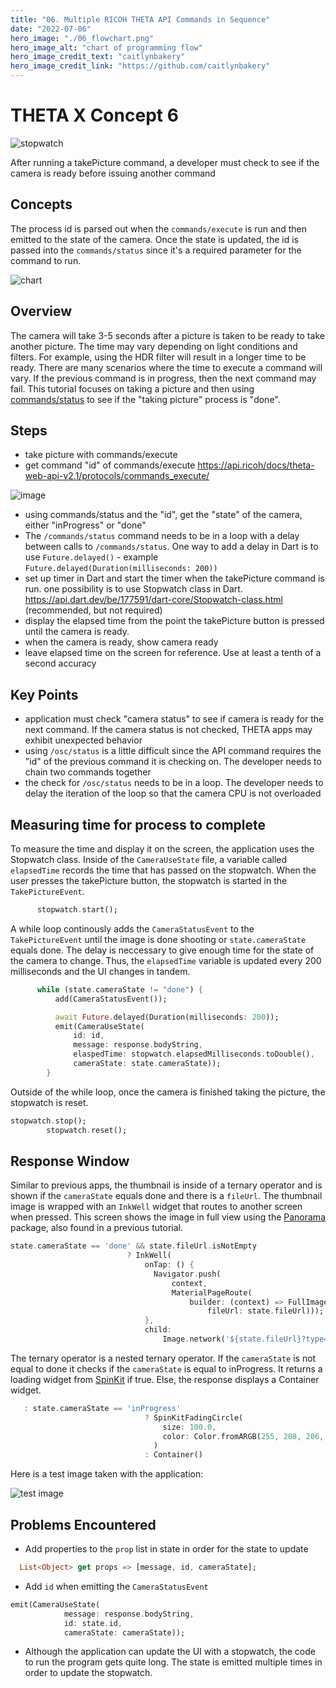 ```yaml
---
title: "06. Multiple RICOH THETA API Commands in Sequence"
date: "2022-07-06"
hero_image: "./06_flowchart.png"
hero_image_alt: "chart of programming flow"
hero_image_credit_text: "caitlynbakery"
hero_image_credit_link: "https://github.com/caitlynbakery"
---
```


# THETA X Concept 6

![stopwatch](stopwatch.png)

After running a takePicture command, a developer must check to see if the camera is ready before issuing another command

## Concepts

The process id is parsed out when the `commands/execute` is run and then emitted to the state of the camera. Once the state is updated, the id is passed into the `commands/status` since it's a required parameter for the command to run. 

![chart](flowchart.png)

## Overview

The camera will take 3-5 seconds after a picture is taken to be ready to take another picture.  The time may vary depending on light conditions and filters.  For example, using the HDR filter will result in a longer time to be ready.  There are many scenarios where the time to execute a command will vary. If the previous command is in progress, then the next command may fail. This tutorial focuses on taking a picture and then using [commands/status](https://api.ricoh/docs/theta-web-api-v2.1/protocols/commands_status/) to see if the "taking picture" process is "done".

## Steps
* take picture with commands/execute
* get command "id" of commands/execute https://api.ricoh/docs/theta-web-api-v2.1/protocols/commands_execute/

![image](steps.png)

* using commands/status and the "id", get the "state" of the camera, either "inProgress" or "done"
* The `/commands/status` command needs to be in a loop with a delay between calls to `/commands/status`.  One way to add a delay in Dart is to use `Future.delayed()` - example    `Future.delayed(Duration(milliseconds: 200))`
* set up timer in Dart and start the timer when the takePicture command is run.  one possibility is to use Stopwatch class in Dart. https://api.dart.dev/be/177591/dart-core/Stopwatch-class.html (recommended, but not required)
* display the elapsed time from the point the takePicture button is pressed until the camera is ready. 
* when the camera is ready, show camera ready
* leave elapsed time on the screen for reference.  Use at least a tenth of a second accuracy

## Key Points

* application must check "camera status" to see if camera is ready for the next command.  If the camera status is not checked, THETA apps may exhibit unexpected behavior
* using `/osc/status` is a little difficult since the API command requires the "id" of the previous command it is checking on.  The developer needs to chain two commands together
* the check for `/osc/status` needs to be in a loop.  The developer needs to delay the iteration of the loop so that the camera CPU is not overloaded

## Measuring time for process to complete

To measure the time and display it on the screen, the application uses the Stopwatch class. Inside of the `CameraUseState` file, a variable called `elapsedTime` records the time that has passed on the stopwatch. When the user presses the takePicture button, the stopwatch is started in the `TakePictureEvent`.

```dart
      stopwatch.start();
```

A while loop continously adds the `CameraStatusEvent` to the `TakePictureEvent` until the image is done shooting or `state.cameraState` equals done. The delay is neccessary to give enough time for the state of the camera to change. Thus, the `elapsedTime` variable is updated every 200 milliseconds and the UI changes in tandem.

```dart
      while (state.cameraState != "done") {
          add(CameraStatusEvent());

          await Future.delayed(Duration(milliseconds: 200));
          emit(CameraUseState(
              id: id,
              message: response.bodyString,
              elaspedTime: stopwatch.elapsedMilliseconds.toDouble(),
              cameraState: state.cameraState));
        }
```

Outside of the while loop, once the camera is finished taking the picture, the stopwatch is reset.

```dart
stopwatch.stop();
        stopwatch.reset();
```

## Response Window

Similar to previous apps, the thumbnail is inside of a ternary operator and is shown if the `cameraState` equals done and there is a `fileUrl`. The thumbnail image is wrapped with an `InkWell` widget that routes to another screen when pressed. This screen shows the image in full view using the [Panorama](https://pub.dev/packages/panorama) package, also found in a previous tutorial.

```dart
state.cameraState == 'done' && state.fileUrl.isNotEmpty
                          ? InkWell(
                              onTap: () {
                                Navigator.push(
                                    context,
                                    MaterialPageRoute(
                                        builder: (context) => FullImageScreen(
                                            fileUrl: state.fileUrl)));
                              },
                              child:
                                  Image.network('${state.fileUrl}?type=thumb'))
```

The ternary operator is a nested ternary operator. If the `cameraState` is not equal to done it checks if the `cameraState` is equal to inProgress. It returns a loading widget from [SpinKit](https://pub.dev/packages/flutter_spinkit) if true. Else, the response displays a Container widget.

```dart
   : state.cameraState == 'inProgress'
                              ? SpinKitFadingCircle(
                                  size: 100.0,
                                  color: Color.fromARGB(255, 208, 206, 206),
                                )
                              : Container()
```

Here is a test image taken with the application:

![test image](test_image.png)

## Problems Encountered

* Add properties to the `prop` list in state in order for the state to update

```dart
  List<Object> get props => [message, id, cameraState];
```

* Add `id` when emitting the `CameraStatusEvent` 

```dart
emit(CameraUseState(
            message: response.bodyString,
            id: state.id,
            cameraState: cameraState));
```

* Although the application can update the UI with a stopwatch, the code to run the program gets quite long. The state is emitted multiple times in order to update the stopwatch. 
